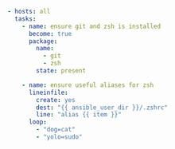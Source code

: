 <CodeSurferLayout>

```yaml 6:8 subtitle="inline style for package related modules"
- hosts: all
  tasks:
    - name: ensure git and zsh is installed
      become: true
      package:
        name:
          - git
          - zsh
        state: present

    - name: ensure useful aliases for zsh
      lineinfile:
        create: yes
        dest: "{{ ansible_user_dir }}/.zshrc"
        line: "alias {{ item }}"
      loop:
        - "dog=cat"
        - "yolo=sudo"
```

```diff 15:18 subtitle="regular style with loop/item"
```

</CodeSurferLayout>

